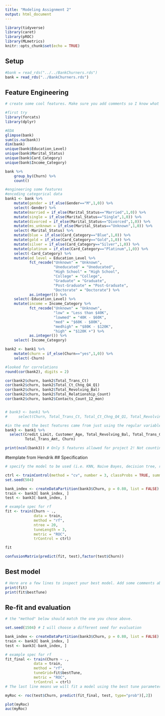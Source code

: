 ```yaml
---
title: "Modeling Assignment 2"
output: html_document
---
```


```r
library(tidyverse)
library(caret)
library(pROC)
library(MLmetrics)
knitr::opts_chunk$set(echo = TRUE)
```

## Setup

```r
#bank = read_rds("../../BankChurners.rds") 
bank = read_rds("../BankChurners.rds") 
```


## Feature Engineering

```r
# create some cool features. Make sure you add comments so I know what you are trying to accomplish!

#first try
library(forcats)
library(dplyr)

#EDA
glimpse(bank)
sum(is.na(bank))
dim(bank)
unique(bank$Education_Level)
unique(bank$Marital_Status)
unique(bank$Card_Category)
unique(bank$Income_Category)

bank %>%
    group_by(Churn) %>%
    count()

#engineering some features
#encoding categorical data
bank1 <- bank %>%
    mutate(gender = if_else(Gender=="M",1,0)) %>%
    select(-Gender) %>%
    mutate(married = if_else(Marital_Status=="Married",1,0)) %>%
    mutate(single = if_else(Marital_Status=="Single",1,0)) %>%
    mutate(divorced = if_else(Marital_Status=="Divorced",1,0)) %>%
    mutate(ms_unknown = if_else(Marital_Status=="Unknown",1,0)) %>%
    select(-Marital_Status) %>%
    mutate(blue = if_else(Card_Category=="Blue",1,0)) %>%
    mutate(gold = if_else(Card_Category=="Gold",1,0)) %>%
    mutate(silver = if_else(Card_Category=="Silver",1,0)) %>%
    mutate(platinum = if_else(Card_Category=="Platinum",1,0)) %>%
    select(-Card_Category) %>%
    mutate(ed_level = Education_Level %>% 
           fct_recode("Unknown" = "Unknown",
                      "Uneducated" = "Uneducated",
                      "High School" = "High School",
                      "College" = "College",
                      "Graduate" = "Graduate",
                      "Post-Graduate" = "Post-Graduate",
                      "Doctorate" = "Doctorate") %>%
           as.integer()) %>%
    select(-Education_Level) %>%
    mutate(income = Income_Category %>% 
           fct_recode("Unknown" = "Unknown",
                      "low" = "Less than $40K",
                      "lowmed" = "40K - $60K",
                      "med" = "$60K - $80K",
                      "medhigh" = "$80K - $120K",
                      "high" = "$120K +") %>%
           as.integer()) %>%
    select(-Income_Category)

bank2 <- bank1 %>%
    mutate(churn = if_else(Churn=="yes",1,0)) %>%
    select(-Churn)

#looked for correlations
round(cor(bank2), digits = 2)

cor(bank2$churn, bank2$Total_Trans_Ct)
cor(bank2$churn, bank2$Total_Ct_Chng_Q4_Q1)
cor(bank2$churn, bank2$Total_Revolving_Bal)
cor(bank2$churn, bank2$Total_Relationship_Count)
cor(bank2$churn, bank2$Contacts_Count_12_mon)


# bank3 <- bank1 %>%
#     select(Churn, Total_Trans_Ct, Total_Ct_Chng_Q4_Q1, Total_Revolving_Bal, Total_Relationship_Count, Contacts_Count_12_mon)

#in the end the best features came from just using the regular variables.
bank3 <- bank1 %>% 
  select(Credit_Limit, Customer_Age, Total_Revolving_Bal, Total_Trans_Ct,
         Total_Trans_Amt, Churn)

print(ncol(bank3)) # Only 5 features allowed for project 2! Not counting the dependent variable.
```

#template from Hendrik
## Specification

```r
# specify the model to be used (i.e. KNN, Naive Bayes, decision tree, random forest, bagged trees) and the tuning parameters used

ctrl <- trainControl(method = "cv", number = 3, classProbs = TRUE, summaryFunction = twoClassSummary)
set.seed(504) 

bank_index <- createDataPartition(bank3$Churn, p = 0.80, list = FALSE)
train <- bank3[ bank_index, ]
test <- bank3[-bank_index, ]

# example spec for rf
fit <- train(Churn ~ .,
             data = train, 
             method = "rf",
             ntree = 20, 
             tuneLength = 3,
             metric = "ROC",
             trControl = ctrl)

fit

confusionMatrix(predict(fit, test),factor(test$Churn))
```


## Best model

```r
# Here are a few lines to inspect your best model. Add some comments about optimal hyperparameters.
print(fit)
print(fit$bestTune)
```


## Re-fit and evaluation

```r
# the "method" below should match the one you chose above. 

set.seed(1504) # I will choose a different seed for evaluation

bank_index <- createDataPartition(bank3$Churn, p = 0.80, list = FALSE)
train <- bank3[ bank_index, ]
test <- bank3[-bank_index, ]

# example spec for rf
fit_final <- train(Churn ~ .,
             data = train, 
             method = "rf",
             tuneGrid=fit$bestTune,
             metric = "ROC",
             trControl = ctrl) 
# The last line means we will fit a model using the best tune parameters your CV found above.

myRoc <- roc(test$Churn, predict(fit_final, test, type="prob")[,2])

plot(myRoc)
auc(myRoc)
```

